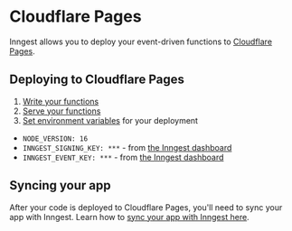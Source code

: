 # Cloudflare Pages


Inngest allows you to deploy your event-driven functions to [Cloudflare Pages](https://pages.cloudflare.com/).

## Deploying to Cloudflare Pages

1. [Write your functions](/docs/functions)
2. [Serve your functions](/docs/sdk/serve#framework-cloudflare)
3. [Set environment variables](https://developers.cloudflare.com/pages/get-started/#environment-variables) for your deployment
  - `NODE_VERSION: 16`
  - `INNGEST_SIGNING_KEY: ***` - from [the Inngest dashboard](https://app.inngest.com/env/production/manage/signing-key)
  - `INNGEST_EVENT_KEY: ***` - from [the Inngest dashboard](https://app.inngest.com/env/production/manage/keys)

##  Syncing your app

After your code is deployed to Cloudflare Pages, you'll need to sync your app with Inngest. Learn how to [sync your app with Inngest here](/docs/apps/cloud#sync-a-new-app-in-inngest-cloud).
